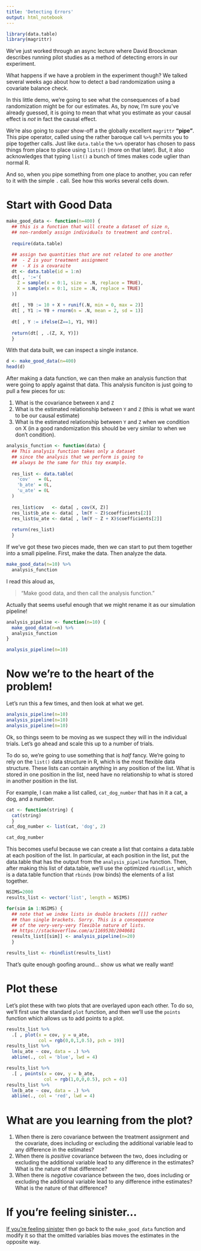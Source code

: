 ```yaml
---
title: 'Detecting Errors'
output: html_notebook
---
```


```r
library(data.table)
library(magrittr)
```


We've just worked through an async lecture where David Broockman describes running pilot studies as a method of detecting errors in our experiment. 

What happens if we have a problem in the experiment though? We talked several weeks ago about how to detect a bad randomization using a covariate balance check. 

In this little demo, we're going to see what the consequences of a bad randomization might be for our estimates. As, by now, I'm sure you've already guessed, it is going to mean that what you estimate as your causal effect is *not* in fact the causal effect. 

We're also going to *super* show-off a the globally excellent `magrittr` **"pipe"**. This pipe operator, called using the rather baroque call `%>%` permits you to pipe together calls. Just like `data.table` the `%>%` operator has chosen to pass things from place to place using `lists()` (more on that later). But, it also acknowledges that typing `list()` a bunch of times makes code uglier than normal R. 

And so, when you pipe something from one place to another, you can refer to it with the simple `.` call. See how this works several cells down. 

# Start with Good Data 

```r
make_good_data <- function(n=400) { 
  ## this is a function that will create a dataset of size n, 
  ## non-randomly assign individuals to treatment and control. 
  
  require(data.table) 
  
  ## assign two quantities that are not related to one another
  ##  - Z is your treatment assignment 
  ##  - X is a covaraite 
  dt <- data.table(id = 1:n)
  dt[ , ':='(
    Z = sample(x = 0:1, size = .N, replace = TRUE),
    X = sample(x = 0:1, size = .N, replace = TRUE)
  )]
  
  dt[ , Y0 := 10 + X + runif(.N, min = 0, max = 2)]
  dt[ , Y1 := Y0 + rnorm(n = .N, mean = 2, sd = 1)]
  
  dt[ , Y := ifelse(Z==1, Y1, Y0)]
  
  return(dt[ , .(Z, X, Y)])
  }
```

With that data built, we can inspect a single instance. 

```r
d <- make_good_data(n=400)
head(d)
```

After making a data function, we can then make an analysis function that were going to apply against that data. This analysis funciton is just going to pull a few pieces for us: 

1. What is the covariance between `X` and `Z`
2. What is the estimated relationship between `Y` and `Z` (this is what we want to be our causal estimate)
3. What is the estimated relationship between `Y` and `Z` when we condition on X (in a good randomization this should be very similar to when we don't condition).

```r
analysis_function <- function(data) { 
  ## This analysis function takes only a dataset
  ## since the analysis that we perform is going to 
  ## always be the same for this toy example. 
  
  res_list <- data.table(
    'cov'   = 0L, 
    'b_ate' = 0L, 
    'u_ate' = 0L
  )
  
  res_list$cov   <- data[ , cov(X, Z)]
  res_list$b_ate <- data[ , lm(Y ~ Z)$coefficients[2]]
  res_list$u_ate <- data[ , lm(Y ~ Z + X)$coefficients[2]]
  
  return(res_list)
  } 
```

If we've got these two pieces made, then we can start to put them together into a small pipeline. First, make the data. Then analyze the data. 

```r
make_good_data(n=10) %>% 
  analysis_function
```
I read this aloud as, 

> "Make good data, and then call the analysis function." 

Actually that seems useful enough that we might rename it as our simulation pipeline! 

```r
analysis_pipeline <- function(n=10) { 
  make_good_data(n=n) %>% 
  analysis_function
}

analysis_pipeline(n=10)
```

# Now we're to the heart of the problem! 

Let's run this a few times, and then look at what we get. 

```r
analysis_pipeline(n=10)
analysis_pipeline(n=10)
analysis_pipeline(n=10)
```
Ok, so things seem to be moving as we suspect they will in the individual trials. Let's go ahead and scale this up to a number of trials. 

To do so, we're going to use something that is *half* fancy. We're going to rely on the `list()` data structure in R, which is the most flexible data structure. These lists can contain anything in any position of the list. What is stored in one position in the list, need have no relationship to what is stored in another position in the list. 

For example, I can make a list called, `cat_dog_number` that has in it a cat, a dog, and a number. 

```r
cat <- function(string) { 
  cat(string)
  }
cat_dog_number <- list(cat, 'dog', 2)

cat_dog_number
```

This becomes useful because we can create a list that contains a data.table at each position of the list. In particular, at each position in the list, put the data.table that has the output from the `analysis_pipeline` function. Then, after making this list of data.table, we'll use the optimized `rbindlist`, which is a data.table function that `rbinds` (row binds) the elements of a list together. 

```r
NSIMS=2000
results_list <- vector('list', length = NSIMS)

for(sim in 1:NSIMS) { 
  ## note that we index lists in double brackets [[]] rather
  ## than single brackets. Sorry. This is a consequence 
  ## of the very-very-very flexible nature of lists. 
  ## https://stackoverflow.com/a/1169530/2040681
  results_list[[sim]] <- analysis_pipeline(n=20)
  }

results_list <- rbindlist(results_list)
```

That's quite enough goofing around... show us what we really want! 

# Plot these 

Let's plot these with two plots that are overlayed upon each other. To do so, we'll first use the standard `plot` function, and then we'll use the `points` function which allows us to add points to a plot. 

```r
results_list %>% 
  .[ , plot(x = cov, y = u_ate, 
            col = rgb(0,0,1,0.5), pch = 19)]
results_list %>% 
  lm(u_ate ~ cov, data = .) %>% 
  abline(., col = 'blue', lwd = 4)

results_list %>% 
  .[ , points(x = cov, y = b_ate,
              col = rgb(1,0,0,0.5), pch = 4)]
results_list %>% 
  lm(b_ate ~ cov, data = .) %>% 
  abline(., col = 'red', lwd = 4)
```

# What are you learning from the plot? 

1. When there is zero covariance between the treatment assignment and the covariate, does including or excluding the additional variable lead to any difference in the estimates? 
2. When there is *positive* covariance between the two, does including or excluding the additional variable lead to any difference in the estimates? What is the nature of that difference? 
4. When there is *negative* covariance between the two, does including or excluding the additional variable lead to any difference inthe estimates? What is the nature of that difference? 

# If you're feeling sinister... 

[If you're feeling sinister](https://open.spotify.com/track/7DVWZrkGOEKRzv9ZxeGQDP?si=7HihGxR7TGaVS0acmeSJug) then go back to the `make_good_data` function and modify it so that the omitted variables bias moves the estimates in the opposite way. 